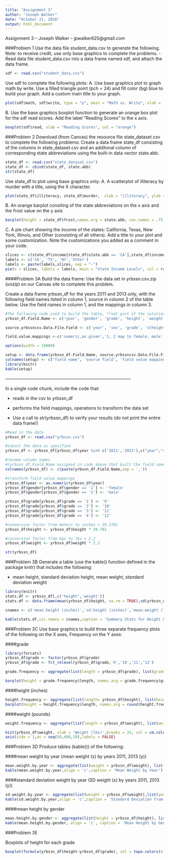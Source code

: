 ---
title: "Assignment 3"
author: "Joseph Walker"
date: "October 21, 2016"
output: html_document
---
Assignment 3 -- Joseph Walker -- jpwalker625@gmail.com

###Problem 1 
Use the data file student_data.csv to generate the following. Note: to receive credit, use only base graphics to complete the problems.
- Read data file student_data.csv into a data frame named sdf, and attach the data frame.
```{R Problem 1, echo=TRUE}
sdf <- read.csv("student_data.csv")
```
Use sdf to complete the following plots:
A. Use base graphics plot to graph math by write. Use a filled triangle point (pch = 24) and fill color (bg) blue to build your graph. Add a custom main title to your graph.
```{R Problem 1A, echo = TRUE}
plot(sdf$math, sdf$write, type = "p", main = "Math vs. Write", xlab = 'Math', ylab = 'Write', pch = 24, bg = "blue")
```

B. Use the base graphics boxplot function to generate an orange box plot for the sdf read scores. Add the label "Reading Scores" to the x axis.
```{r Problem 1B, echo= TRUE}
boxplot(sdf$read, xlab = "Reading Scores", col = "orange")
```

###Problem 2 
Download (from Canvas) the resource file state_dataset.csv to complete the following problems:
Create a data frame state_df consisting of the columns in state_dataset.csv and an additonal column of corresponding state abbreviations using the built-in data vector state.abb.
```{r Problem 2, echo = TRUE}
state_df <- read.csv("state_dataset.csv")
state_df <- cbind(state_df, state.abb)
str(state_df)
```
 
Use state_df to plot using base graphics only:
A. A scatterplot of illiteracy by murder with a title, using the X character.
```{r Problem 2A, echo = TRUE}
plot(state_df$illiteracy, state_df$murder,  xlab = "illiteracy", ylab = "Murder", main =  "States with Lower Illiteracy Rates Have Less Murders", cex.main = .75, pch = 4, col = 'red')
```

B. An orange barplot consiting of the state abbreviations on the x axis and the frost value on the y axis
```{r Problem 2B, echo = TRUE}
barplot(height = state_df$frost,names.arg = state.abb, cex.names = .75, ylim = c(0,200),xlab = 'State',ylab = "Frost", col = "orange", las = 2,main = "Frost Levels by State" )
``` 

C. A pie chart showing the income of the states: California, Texas, New York, Illinois, and Other (consisting of all others). Add a title to your plot and some customization. Note the customizations you added as a comment in your code.
```{r Problem 2C, eco = TRUE}
slices <- c(state_df$income[state_df$state.abb == 'CA'],state_df$income[state_df$state.abb == 'TX'],state_df$income[state_df$state.abb == 'NY'], sum(state_df$income[!(state_df$state.abb %in% c('CA','NY','TX'))]))
labels <- c('CA', 'TX', 'NY','Other')
labels <- paste(labels,slices, sep = "-")
pie(x = slices, labels = labels, main = "State Income Levels", col = rainbow(length(labels),start = 1, end = .8))
```
 



####Problem 3A Build the data frame:
Use the data set in yrbssn.csv.zip (unzip) on our Canvas site to complete this problem.

Create a data frame yrbssn_df for the years 2011 and 2013 only, with the following field names listed in column 1, source in column 2 of the table below. Use the field names in column 1, and the mappings in column 3.
```{r Problem 3 Setup, echo=TRUE}
#The following code used to build the table, **not part of the solution**
yrbssn_df.Field.Name <- c('year', 'gender', 'grade', 'height', 'weight', 'active', 'lifting')

source.yrbssncsv.Data.File.Field <- c('year', 'sex', 'grade', 'stheight', 'stweight', 'qn80','qnmusclestrength')

field.value.mappings <-c('numeric,as given','1, 2 map to female, male','1, 2, 3, 4 map to grades 9, 10, 11, 12','meters (convert to inches)','kg (convert to pounds)','During the past 7 days, on how many days were you physically active for a total of at least 60 minutes per day? (Add up all the time you spent in any kind of physical activity that increased your heart rate and made you breathe hard some of the time.) A. 0 days B. 1 day C. 2 days D. 3 days E. 4 days F. 5 days G. 6 days H. 7 days','On how many of the past 7 days did you do exercises to strengthen or tone your muscles, such as push-ups, sit-ups, or weight lifting? A. 0 days B. 1 day C. 2 days D. 3 days E. 4 days F. 5 days G. 6 days H. 7 days')

options(width = 10000)

setup <- data.frame(yrbssn_df.Field.Name, source.yrbssncsv.Data.File.Field, field.value.mappings,row.names = NULL,check.rows = TRUE)
colnames(setup) <- c("field name", 'source field', 'field value mappings')
library(knitr)
kable(setup)

```

*--------------------------------------------------------------------------------------*

In a single code chunk, include the code that:

* reads in the csv to yrbssn_df

* performs the field mappings, operations to transform the data set

* Use a call to str(yrbssn_df) to verify your results (do not print the entire data frame!)

```{r Problem 3A, echo = TRUE}
#Read in the data
yrbssn_df <- read.csv("yrbssn.csv")

#subset the data as specified
yrbssn_df <- yrbssn_df[yrbssn_df$year %in% c('2011','2013'),c("year","sex","grade","stheight","stweight","qn80","qnmusclestrength")]

#rename column names
#(yrbssn_df.Field.Name assigned in code above that built the field names/mappings table)
colnames(yrbssn_df) <- c(paste(yrbssn_df.Field.Name,sep = ','))

#transform field value mappings
yrbssn_df$year <- as.numeric(yrbssn_df$year)
yrbssn_df$gender[yrbssn_df$gender == '1'] <- 'female'
yrbssn_df$gender[yrbssn_df$gender == '2'] <- 'male'

yrbssn_df$grade[yrbssn_df$grade == '1'] <- '9'
yrbssn_df$grade[yrbssn_df$grade == '2'] <- '10'
yrbssn_df$grade[yrbssn_df$grade == '3'] <- '11'
yrbssn_df$grade[yrbssn_df$grade == '4'] <- '12'

#conversion factor from meters to inches = 39.3701
yrbssn_df$height <- yrbssn_df$height * 39.701

#conversion factor from kgs to lbs = 2.2
yrbssn_df$weight <- yrbssn_df$weight * 2.2

str(yrbssn_df)
```

###Problem 3B 
Generate a table (use the kable() function defined in the package knitr) that includes the following:

* mean height, standard deviation height, mean weight, standard deviation weight

```{r Problem 3B, echo = TRUE}
library(knitr)
stats.df <- yrbssn_df[,c('height','weight')]
stats.df <- data.frame(mean(yrbssn_df$height, na.rm = TRUE),sd(yrbssn_df$height, na.rm = TRUE),mean(yrbssn_df$weight, na.rm = TRUE),sd(yrbssn_df$weight, na.rm = TRUE))

cnames <- c('mean.height (inches)','sd.height (inches)','mean.weight (lbs)','sd.weight (lbs)')

kable(stats.df,col.names = cnames,caption = 'Summary Stats for Height & Weight',align = 'c')
```

###Problem 3C 
Use base graphics to build three separate frequency plots of the following on the X axes, Frequency on the Y axes:

####grade
```{r Problem 3C-grade, echo = TRUE}
library(forcats)
yrbssn_df$grade <- factor(yrbssn_df$grade)
yrbssn_df$grade <- fct_relevel(yrbssn_df$grade,'9','10','11','12')

grade.frequency <- aggregate(list(length = yrbssn_df$grade), list(grade = yrbssn_df$grade), FUN = length)

barplot(height = grade.frequency$length, names.arg = grade.frequency$grade ,main = 'Frequency of Grades',xlab = 'Grade',ylab = 'Frequency',col = rainbow(n = 4))
```

####height (inches)
```{r Problem 3C-height, echo = TRUE}
height.frequency <- aggregate(list(length= yrbssn_df$height), list(height = yrbssn_df$height), FUN = length)
barplot(height = height.frequency$length, names.arg = round(height.frequency$height, digits = 2), main = 'Frequency of Heights',xlab = 'Height (in.)',ylab = 'Frequency', col = rainbow(n= length(height.frequency$height),start = .8,end = .6),las = 2, cex.names = .75)
```

####weight (pounds)
```{r Problem 3C-weight, echo = TRUE}
weight.frequency <- aggregate(list(length = yrbssn_df$weight), list(weight = yrbssn_df$weight), FUN = length)

hist(yrbssn_df$weight, xlab = 'Weight (lbs)',breaks = 25, col = cm.colors(25),labels = TRUE,main = 'Frequency of Weights (25 Bins)')
axis(side = 1,at = seq(50,400,10),labels = FALSE)
```
 

###Problem 3D 
Produce tables (kable()) of the following:

####mean weight by year (mean weight (x) by years 2011, 2013 (y))
```{r Problem 3D - (mean)weight by year, echo = TRUE}
mean.weight.by.year <- aggregate(list(weight = yrbssn_df$weight), list(year = yrbssn_df$year),FUN = mean, na.rm = TRUE)
kable(mean.weight.by.year,align = 'c',caption = 'Mean Weight by Year')
```

####standard deviation weight by year (SD weight (x) by years 2011, 2013 (y))
```{r Problem 3D - (sd) weight by year, echo = TRUE}
sd.weight.by.year <- aggregate(list(weight = yrbssn_df$weight),list(year = yrbssn_df$year), FUN = sd, na.rm = TRUE)
kable(sd.weight.by.year,align = 'c',caption = 'Standard Deviation from the Mean Weight by Year')
```

####mean height by gender
```{r Problem 3D - (mean) height by gender, echo = TRUE}
mean.height.by.gender <- aggregate(list(height = yrbssn_df$height), list(gender = yrbssn_df$gender), FUN = mean, na.rm = TRUE)
kable(mean.height.by.gender, align = 'c', caption = 'Mean Height by Gender')
```
 
###Problem 3E 

Boxplots of height for each grade
```{r Problem 3E, echo = TRUE}
boxplot(formula(yrbssn_df$height~yrbssn_df$grade), col = topo.colors(4, .6),xlab = 'Grade', ylab = 'Height', main = 'Heights by Grade')
```


